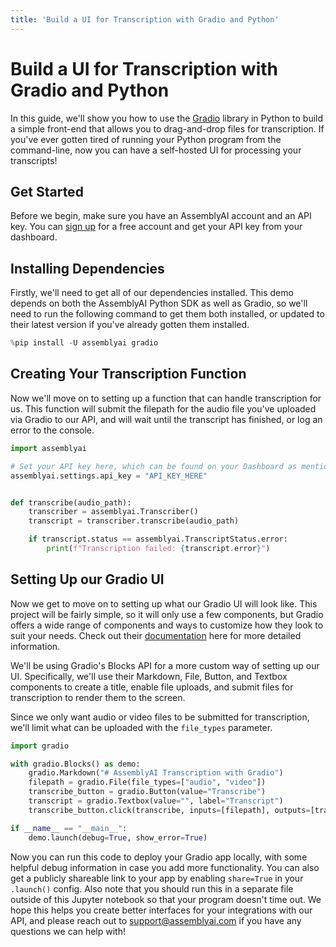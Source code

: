 ```yaml
---
title: 'Build a UI for Transcription with Gradio and Python'
---
```





# Build a UI for Transcription with Gradio and Python

In this guide, we'll show you how to use the [Gradio](https://www.gradio.app/) library in Python to build a simple front-end that allows you to drag-and-drop files for transcription. If you've ever gotten tired of running your Python program from the command-line, now you can have a self-hosted UI for processing your transcripts!

## Get Started

Before we begin, make sure you have an AssemblyAI account and an API key. You can [sign up](https://assemblyai.com/dashboard/signup) for a free account and get your API key from your dashboard.

## Installing Dependencies

Firstly, we'll need to get all of our dependencies installed. This demo depends on both the AssemblyAI Python SDK as well as Gradio, so we'll need to run the following command to get them both installed, or updated to their latest version if you've already gotten them installed.


```python
%pip install -U assemblyai gradio
```

## Creating Your Transcription Function

Now we'll move on to setting up a function that can handle transcription for us. This function will submit the filepath for the audio file you've uploaded via Gradio to our API, and will wait until the transcript has finished, or log an error to the console.


```python
import assemblyai

# Set your API key here, which can be found on your Dashboard as mentioned above.
assemblyai.settings.api_key = "API_KEY_HERE"


def transcribe(audio_path):
    transcriber = assemblyai.Transcriber()
    transcript = transcriber.transcribe(audio_path)

    if transcript.status == assemblyai.TranscriptStatus.error:
        print(f"Transcription failed: {transcript.error}")
```

## Setting Up our Gradio UI

Now we get to move on to setting up what our Gradio UI will look like. This project will be fairly simple, so it will only use a few components, but Gradio offers a wide range of components and ways to customize how they look to suit your needs. Check out their [documentation](https://www.gradio.app/docs) here for more detailed information.

We'll be using Gradio's Blocks API for a more custom way of setting up our UI. Specifically, we'll use their Markdown, File, Button, and Textbox components to create a title, enable file uploads, and submit files for transcription to render them to the screen.

Since we only want audio or video files to be submitted for transcription, we'll limit what can be uploaded with the `file_types` parameter.


```python
import gradio

with gradio.Blocks() as demo:
    gradio.Markdown("# AssemblyAI Transcription with Gradio")
    filepath = gradio.File(file_types=["audio", "video"])
    transcribe_button = gradio.Button(value="Transcribe")
    transcript = gradio.Textbox(value="", label="Transcript")
    transcribe_button.click(transcribe, inputs=[filepath], outputs=[transcript])

if __name__ == "__main__":
    demo.launch(debug=True, show_error=True)
```

Now you can run this code to deploy your Gradio app locally, with some helpful debug information in case you add more functionality. You can also get a publicly shareable link to your app by enabling `share=True` in your `.launch()` config. Also note that you should run this in a separate file outside of this Jupyter notebook so that your program doesn't time out. We hope this helps you create better interfaces for your integrations with our API, and please reach out to support@assemblyai.com if you have any questions we can help with!

